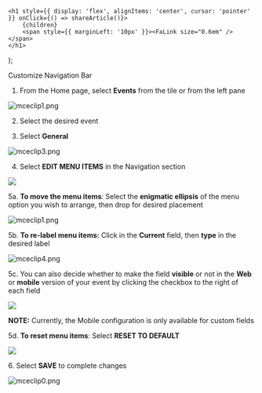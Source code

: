 

    <h1 style={{ display: 'flex', alignItems: 'center', cursor: 'pointer' }} onClick={() => shareArticle()}>
        {children} 
        <span style={{ marginLeft: '10px' }}><FaLink size="0.6em" /></span>
    </h1>
);

<ToastContainer />

<ClickableTitle>Customize Navigation Bar</ClickableTitle>




1. From the Home page, select **Events** from the tile or from the left pane


![mceclip1.png](../../../resources/article-images/4413823859475-Customize-Navigation-Bar_1.png)


2. Select the desired event


3. Select **General** 


![mceclip3.png](../../../resources/article-images/4413823859475-Customize-Navigation-Bar_2.png)


4. Select **EDIT MENU ITEMS** in the Navigation section


![](../../../resources/article-images/4413823859475-Customize-Navigation-Bar_3.png)


5a. **To move the menu items**: Select the **enigmatic ellipsis** of the menu option you wish to arrange, then drop for desired placement


![mceclip1.png](../../../resources/article-images/4413823859475-Customize-Navigation-Bar_4.png)


5b. **To re-label menu items:** Click in the **Current** field, then **type** in the desired label


![mceclip4.png](../../../resources/article-images/4413823859475-Customize-Navigation-Bar_5.png)


5c. You can also decide whether to make the field **visible** or not in the **Web** or **mobile** version of your event by clicking the checkbox to the right of each field


![](../../../resources/article-images/4413823859475-Customize-Navigation-Bar_6.png)


**NOTE:** Currently, the Mobile configuration is only available for custom fields


5d. **To reset menu items**: Select **RESET TO DEFAULT**


![](../../../resources/article-images/4413823859475-Customize-Navigation-Bar_7.png)


6. Select **SAVE** to complete changes


![mceclip0.png](../../../resources/article-images/4413823859475-Customize-Navigation-Bar_8.png)



